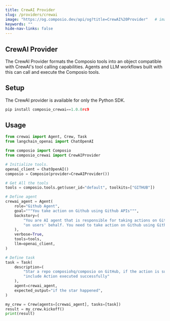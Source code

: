 ```yaml
---
title: CrewAI Provider
slug: /providers/crewai
image: "https://og.composio.dev/api/og?title=CrewAI%20Provider"   # image for socials
keywords: ""
hide-nav-links: false
---
```


## CrewAI Provider

The CrewAI Provider formats the Composio tools into an object compatible with CrewAI's tool calling capabilities. Agents and LLM workflows built with this can call and execute the Composio tools.

## Setup

The CrewAI provider is available for only the Python SDK.

```python Python maxLines=60 wordWrap
pip install composio_crewai==1.0.0rc9
```

## Usage

```python Python maxLines=60 wordWrap
from crewai import Agent, Crew, Task
from langchain_openai import ChatOpenAI

from composio import Composio
from composio_crewai import CrewAIProvider

# Initialize tools.
openai_client = ChatOpenAI()
composio = Composio(provider=CrewAIProvider())

# Get All the tools
tools = composio.tools.get(user_id="default", toolkits=["GITHUB"])

# Define agent
crewai_agent = Agent(
    role="Github Agent",
    goal="""You take action on Github using Github APIs""",
    backstory=(
        "You are AI agent that is responsible for taking actions on Github "
        "on users' behalf. You need to take action on Github using Github APIs"
    ),
    verbose=True,
    tools=tools,
    llm=openai_client,
)

# Define task
task = Task(
    description=(
        "Star a repo composiohq/composio on GitHub, if the action is successful "
        "include Action executed successfully"
    ),
    agent=crewai_agent,
    expected_output="if the star happened",
)

my_crew = Crew(agents=[crewai_agent], tasks=[task])
result = my_crew.kickoff()
print(result)
```
